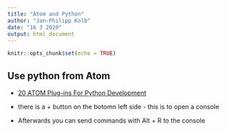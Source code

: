 ```yaml
---
title: "Atom and Python"
author: "Jan-Philipp Kolb"
date: "16 3 2020"
output: html_document
---
```


```r
knitr::opts_chunk$set(echo = TRUE)
```

## Use python from Atom 

- [20 ATOM Plug-ins For Python Development](https://medium.com/issuehunt/20-atom-plug-ins-for-python-development-d6b10f8fa33e)

- there is a + button on the botomn left side - this is to open a console

- Afterwards you can send commands with Alt + R to the console



